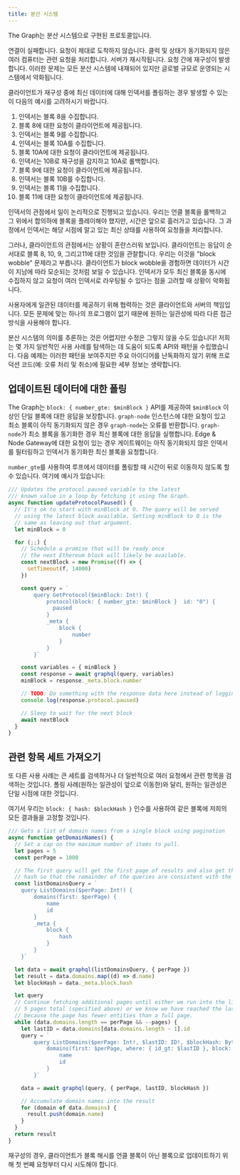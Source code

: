 ```yaml
---
title: 분산 시스템
---
```


The Graph는 분산 시스템으로 구현된 프로토콜입니다.

연결이 실패합니다. 요청이 제대로 도착하지 않습니다. 클럭 및 상태가 동기화되지 않은 여러 컴퓨터는 관련 요청을 처리합니다. 서버가 재시작됩니다. 요청 간에 재구성이 발생합니다. 이러한 문제는 모든 분산 시스템에 내재되어 있지만 글로벌 규모로 운영되는 시스템에서 악화됩니다.

클라이언트가 재구성 중에 최신 데이터에 대해 인덱서를 폴링하는 경우 발생할 수 있는 이 다음의 예시를 고려하시기 바랍니다.

1. 인덱서는 블록 8을 수집합니다.
2. 블록 8에 대한 요청이 클라이언트에 제공됩니다.
3. 인덱서는 블록 9를 수집합니다.
4. 인덱서는 블록 10A를 수집합니다.
5. 블록 10A에 대한 요청이 클라이언트에 제공됩니다.
6. 인덱서는 10B로 재구성을 감지하고 10A로 롤백합니다.
7. 블록 9에 대한 요청이 클라이언트에 제공됩니다.
8. 인덱서는 블록 10B를 수집합니다.
9. 인덱서는 블록 11을 수집합니다.
10. 블록 11에 대한 요청이 클라이언트에 제공됩니다.

인덱서의 관점에서 일이 논리적으로 진행되고 있습니다. 우리는 언클 블록을 롤백하고 그 위에서 합의하에 블록을 플레이해야 했지만, 시간은 앞으로 흘러가고 있습니다. 그 과정에서 인덱서는 해당 시점에 알고 있는 최신 상태를 사용하여 요청들을 처리합니다.

그러나, 클라이언트의 관점에서는 상황이 혼란스러워 보입니다. 클라이언트는 응답이 순서대로 블록 8, 10, 9, 그리고11에 대한 것임을 관찰합니다. 우리는 이것을 "block wobble" 문제라고 부릅니다. 클라이언트가 block wobble을 경험하면 데이터가 시간이 지남에 따라 모순되는 것처럼 보일 수 있습니다. 인덱서가 모두 최신 블록을 동시에 수집하지 않고 요청이 여러 인덱서로 라우팅될 수 있다는 점을 고려할 때 상황이 악화됩니다.

사용자에게 일관된 데이터를 제공하기 위해 협력하는 것은 클라이언트와 서버의 책임입니다. 모든 문제에 맞는 하나의 프로그램이 없기 때문에 원하는 일관성에 따라 다른 접근 방식을 사용해야 합니다.

분산 시스템의 의미를 추론하는 것은 어렵지만 수정은 그렇지 않을 수도 있습니다! 저희는 몇 가지 일반적인 사용 사례를 탐색하는 데 도움이 되도록 API와 패턴을 수립했습니다. 다음 예제는 이러한 패턴을 보여주지만 주요 아이디어를 난독화하지 않기 위해 프로덕션 코드(예: 오류 처리 및 취소)에 필요한 세부 정보는 생략합니다.

## 업데이트된 데이터에 대한 폴링

The Graph는 `block: { number_gte: $minBlock }` API를 제공하여 `$minBlock` 이상인 단일 블록에 대한 응답을 보장합니다. `graph-node` 인스턴스에 대한 요청이 있고 최소 블록이 아직 동기화되지 않은 경우 `graph-node`는 오류를 반환합니다. `graph-node`가 최소 블록을 동기화한 경우 최신 블록에 대한 응답을 실행합니다. Edge & Node Gateway에 대한 요청이 있는 경우 게이트웨이는 아직 동기화되지 않은 인덱서를 필터링하고 인덱서가 동기화한 최신 블록을 요청합니다.

`number_gte`를 사용하여 루프에서 데이터를 폴링할 때 시간이 뒤로 이동하지 않도록 할 수 있습니다. 여기에 예시가 있습니다:

```javascript
/// Updates the protocol.paused variable to the latest
/// known value in a loop by fetching it using The Graph.
async function updateProtocolPaused() {
  // It's ok to start with minBlock at 0. The query will be served
  // using the latest block available. Setting minBlock to 0 is the
  // same as leaving out that argument.
  let minBlock = 0

  for (;;) {
    // Schedule a promise that will be ready once
    // the next Ethereum block will likely be available.
    const nextBlock = new Promise((f) => {
      setTimeout(f, 14000)
    })

    const query = `
        query GetProtocol($minBlock: Int!) {
            protocol(block: { number_gte: $minBlock }  id: "0") {
              paused
            }
            _meta {
                block {
                    number
                }
            }
        }`

    const variables = { minBlock }
    const response = await graphql(query, variables)
    minBlock = response._meta.block.number

    // TODO: Do something with the response data here instead of logging it.
    console.log(response.protocol.paused)

    // Sleep to wait for the next block
    await nextBlock
  }
}
```

## 관련 항목 세트 가져오기

또 다른 사용 사례는 큰 세트를 검색하거나 더 일반적으로 여러 요청에서 관련 항목을 검색하는 것입니다. 폴링 사례(원하는 일관성이 앞으로 이동한)와 달리, 원하는 일관성은 단일 시점에 대한 것입니다.

여기서 우리는 `block: { hash: $blockHash }` 인수를 사용하여 같은 블록에 저희의 모든 결과들을 고정할 것입니다.

```javascript
/// Gets a list of domain names from a single block using pagination
async function getDomainNames() {
  // Set a cap on the maximum number of items to pull.
  let pages = 5
  const perPage = 1000

  // The first query will get the first page of results and also get the block
  // hash so that the remainder of the queries are consistent with the first.
  const listDomainsQuery = `
    query ListDomains($perPage: Int!) {
        domains(first: $perPage) {
            name
            id
        }
        _meta {
            block {
                hash
            }
        }
    }`

  let data = await graphql(listDomainsQuery, { perPage })
  let result = data.domains.map((d) => d.name)
  let blockHash = data._meta.block.hash

  let query
  // Continue fetching additional pages until either we run into the limit of
  // 5 pages total (specified above) or we know we have reached the last page
  // because the page has fewer entities than a full page.
  while (data.domains.length == perPage && --pages) {
    let lastID = data.domains[data.domains.length - 1].id
    query = `
        query ListDomains($perPage: Int!, $lastID: ID!, $blockHash: Bytes!) {
            domains(first: $perPage, where: { id_gt: $lastID }, block: { hash: $blockHash }) {
                name
                id
            }
        }`

    data = await graphql(query, { perPage, lastID, blockHash })

    // Accumulate domain names into the result
    for (domain of data.domains) {
      result.push(domain.name)
    }
  }
  return result
}
```

재구성의 경우, 클라이언트가 블록 해시를 언클 블록이 아닌 블록으로 업데이트하기 위해 첫 번째 요청부터 다시 시도해야 합니다.
